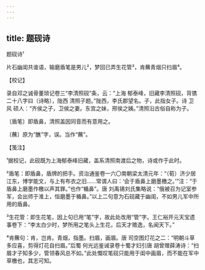 ```yaml
---
---
---
```

title: 题砚诗
---



题砚诗¹





片石幽闺共谁语，输磨盾笔是男儿²，梦回已弄生花管³，肯蘸青烟只扫眉⁴。

【校记】

录自邓之诚骨董琐记卷三“李清照砚”条，云：“上海 郁泰峰，旧藏李清照砚，背镌二十八字曰（诗略），陇西 清照子题。”陇西，李氏郡望名。子，此指女子。诗 卫风 硕人：“齐侯之子，卫侯之妻。东宫之妹，邢侯之姨。”清照沿古俗自称为子。

〔盾笔〕即盾鼻，清照盖因同音而有意用之。

〔蘸〕原为“醮”字，误。当作“蘸”。

【笺注】

¹据校记，此砚既为上海郁泰峰旧藏，盖系清照南渡后之物，诗或作于此时。

²盾笔：即盾鼻，盾牌的把手。资治通鉴卷一六〇南朝梁太清元年：“（荀）济少居江东，博学能文，与上有布衣之旧……常谓人曰：‘会于盾鼻上磨墨檄之。’”注：“于盾鼻上磨墨作檄以声其罪。”也作“楯鼻”。唐 刘禹锡刘氏集略说：“俄被召为记室参军，会出师于淮上，恒磨墨于楯鼻。”以上二句意为石砚藏于幽闺，不如男儿军中所用的盾鼻。

³生花管：即生花笔，因上句已用“笔”字，故此处改用“管”字。王仁裕开元天宝遗事卷下：“李太白少时，梦所用之笔头上生花，后天才赡逸，名闻天下。”

⁴肯蘸句：肯，岂肯。青烟，指墨。扫眉，画眉。唐 司空图灯花之二：“明朝斗草多应喜，剪得灯花自扫眉。”后蜀 何光远鉴诫录卷十蜀才妇引唐 胡曾赠薛涛诗：“扫眉才子知多少，管领春风总不如。”此处慨叹笔砚只能用于闺中画眉，而不能在军中草檄也，其志可知。